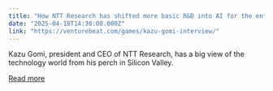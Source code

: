 ```yaml
---
title: "How NTT Research has shifted more basic R&D into AI for the enterprise | Kazu Gomi interview"
date: "2025-04-18T14:30:00.000Z"
link: "https://venturebeat.com/games/kazu-gomi-interview/"
---
```


Kazu Gomi, president and CEO of NTT Research, has a big view of the technology world from his perch in Silicon Valley.

[Read more](https://venturebeat.com/games/kazu-gomi-interview/)
